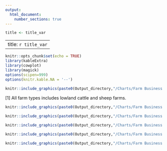 ```yaml
---
output:
  html_document:
    number_sections: true
---
```

```r
title <- title_var
```
---
title: `r title_var`
---
```r
knitr::opts_chunk$set(echo = TRUE)
library(kableExtra)
library(cowplot)
library(magick)
options(scipen=999)
options(knitr.kable.NA = '--')
```

<!-- # All farm types -->
```r
knitr::include_graphics(paste0(Output_directory,"/Charts/Farm Business Survey ", max(sampyear_range)-1,"-",max(sampyear_range)-2000," - Carbon and Nitrogen charts - ",fbs_type_words[9],".png"))
```
[1] All farm types includes lowland cattle and sheep farms.
<!-- # Cereal -->
```r

knitr::include_graphics(paste0(Output_directory,"/Charts/Farm Business Survey ", max(sampyear_range)-1,"-",max(sampyear_range)-2000," - Carbon and Nitrogen charts - ",fbs_type_words[1],".png"))

```

<!-- # General Cropping -->
```r

knitr::include_graphics(paste0(Output_directory,"/Charts/Farm Business Survey ", max(sampyear_range)-1,"-",max(sampyear_range)-2000," - Carbon and Nitrogen charts - ",fbs_type_words[2],".png"))
```

<!-- # Dairy -->
```r

knitr::include_graphics(paste0(Output_directory,"/Charts/Farm Business Survey ", max(sampyear_range)-1,"-",max(sampyear_range)-2000," - Carbon and Nitrogen charts - ",fbs_type_words[3],".png"))
```

<!-- # LFA livestock -->
```r

knitr::include_graphics(paste0(Output_directory,"/Charts/Farm Business Survey ", max(sampyear_range)-1,"-",max(sampyear_range)-2000," - Carbon and Nitrogen charts - ",fbs_type_words[10],".png"))
```

<!-- # Mixed -->
```r

knitr::include_graphics(paste0(Output_directory,"/Charts/Farm Business Survey ", max(sampyear_range)-1,"-",max(sampyear_range)-2000," - Carbon and Nitrogen charts - ",fbs_type_words[8],".png"))
```

<!-- <center>**Table 2** - FBS threshold farms in relation to the total census population by number of farms</center> -->
<!-- ```{r Table_2, echo=FALSE} -->
<!-- Table_2_out %>%  -->
<!--   kable(format = "html", align = "lrrr", format.args = list(big.mark = ",")) %>%  -->
<!--   kable_styling(position = "center",font_size = 14) %>%  -->
<!--   add_header_above(c(" "=1,"Number of farms"=3), background = "#2c7b3e",color = "white", bold = T) %>%  -->
<!--   row_spec(0, bold = TRUE, background = "#2c7b3e",color = "white", extra_css = "line-height: 20px; vertical-align: middle;") %>% -->
<!--   row_spec(c(1:8,15), bold = TRUE) -->
<!-- ``` -->
<!-- --- -->

<!-- <center>**Table 3** - FBS threshold farms in relation to the total census population by total area.</center> -->
<!-- ```{r Table_3, echo=FALSE} -->
<!-- Table_3_out %>%  -->
<!--   kable(format = "html", align = "lrrr", format.args = list(big.mark = ",")) %>%  -->
<!--   kable_styling(position = "center",font_size = 14) %>%  -->
<!--   add_header_above(c(" "=1,"Total area (hectares)"=3), background = "#2c7b3e",color = "white", bold = T) %>%  -->
<!--   row_spec(0, bold = TRUE, background = "#2c7b3e",color = "white", extra_css = "line-height: 20px; vertical-align: middle;") %>% -->
<!--   row_spec(c(1:8,15), bold = TRUE) -->
<!-- ``` -->
<!-- --- -->

<!-- <center>**Table 4** - FBS threshold farms in relation to the total census population by total workforce.</center> -->
<!-- ```{r Table_4, echo=FALSE} -->
<!-- Table_4_out %>%  -->
<!--   kable(format = "html", align = "lrrr", format.args = list(big.mark = ",")) %>%  -->
<!--   kable_styling(position = "center",font_size = 14) %>%  -->
<!--   add_header_above(c(" "=1,"Total workforce"=3), background = "#2c7b3e",color = "white", bold = T) %>%  -->
<!--   row_spec(0, bold = TRUE, background = "#2c7b3e",color = "white", extra_css = "line-height: 20px; vertical-align: middle;") %>% -->
<!--   row_spec(c(1:8,15), bold = TRUE) -->
<!-- ``` -->
<!-- --- -->

<!-- <center>**Table 5** - FBS threshold farms in relation to the total census population by standard output.</center> -->
<!-- ```{r Table_5, echo=FALSE} -->
<!-- Table_5_out %>%  -->
<!--   kable(format = "html", align = "lrrr", format.args = list(big.mark = ",")) %>%  -->
<!--   kable_styling(position = "center",font_size = 14) %>%  -->
<!--   add_header_above(c(" "=1,"Standard output (£)"=3), background = "#2c7b3e",color = "white", bold = T) %>%  -->
<!--   row_spec(0, bold = TRUE, background = "#2c7b3e",color = "white", extra_css = "line-height: 20px; vertical-align: middle;") %>% -->
<!--   row_spec(c(1:8,15), bold = TRUE) -->
<!-- ``` -->
<!-- --- -->





